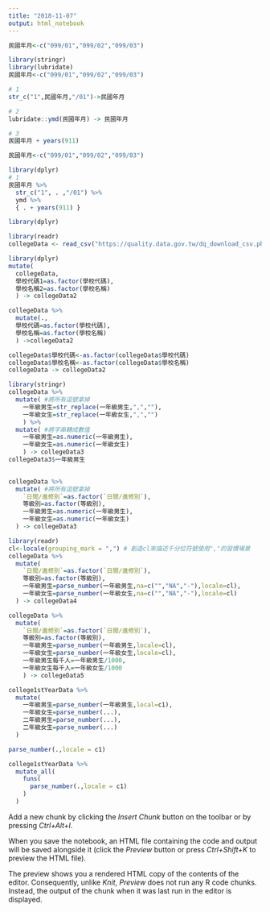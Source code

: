 ```yaml
---
title: "2018-11-07"
output: html_notebook
---
```

```r
民國年月<-c("099/01","099/02","099/03")
```

```r
library(stringr)
library(lubridate)
民國年月<-c("099/01","099/02","099/03")

# 1
str_c("1",民國年月,"/01")->民國年月

# 2
lubridate::ymd(民國年月) -> 民國年月

# 3
民國年月 + years(911)
```
```r
民國年月<-c("099/01","099/02","099/03")

library(dplyr)
# 1
民國年月 %>% 
  str_c("1", . ,"/01") %>%
  ymd %>%
  { . + years(911) }
```

```r
library(dplyr)
```

```r
library(readr)
collegeData <- read_csv("https://quality.data.gov.tw/dq_download_csv.php?nid=6231&md5_url=dda8fca407131483c1d8cbf3d61cf793")
```

```r
library(dplyr)
mutate(
  collegeData,
  學校代碼1=as.factor(學校代碼),
  學校名稱2=as.factor(學校名稱)
  ) -> collegeData2
```

```r
collegeData %>%
  mutate(.,
  學校代碼=as.factor(學校代碼),
  學校名稱=as.factor(學校名稱)
  ) ->collegeData2
```
```r
collegeData$學校代碼<-as.factor(collegeData$學校代碼)
collegeData$學校名稱<-as.factor(collegeData$學校名稱)
collegeData -> collegeData2
```

```r
library(stringr)
collegeData %>%
  mutate( #將所有逗號拿掉
    一年級男生=str_replace(一年級男生,",",""),
    一年級女生=str_replace(一年級女生,",","")
    ) %>%
  mutate( #將字串轉成數值
    一年級男生=as.numeric(一年級男生),
    一年級女生=as.numeric(一年級女生)
    ) -> collegeData3
collegeData3$一年級男生
    
```




```r
collegeData %>% 
  mutate( #將所有逗號拿掉
    `日間∕進修別`=as.factor(`日間∕進修別`),
    等級別=as.factor(等級別),
    一年級男生=as.numeric(一年級男生),
    一年級女生=as.numeric(一年級女生)
  ) -> collegeData3
```

```r
library(readr)
cl<-locale(grouping_mark = ",") # 創造cl來描述千分位符號使用","的習慣場景
collegeData %>% 
  mutate(
    `日間∕進修別`=as.factor(`日間∕進修別`),
    等級別=as.factor(等級別),
    一年級男生=parse_number(一年級男生,na=c("","NA","-"),locale=cl),
    一年級女生=parse_number(一年級女生,na=c("","NA","-"),locale=cl)
  ) -> collegeData4
```

```r
collegeData %>% 
  mutate(
    `日間∕進修別`=as.factor(`日間∕進修別`),
    等級別=as.factor(等級別),
    一年級男生=parse_number(一年級男生,locale=cl),
    一年級女生=parse_number(一年級女生,locale=cl),
    一年級男生每千人=一年級男生/1000,
    一年級女生每千人=一年級女生/1000
    ) -> collegeData5
```

```r
college1stYearData %>%
  mutate(
    一年級男生=parse_number(一年級男生,local=c1),
    一年級女生=parse_number(...),
    二年級男生=parse_number(...),
    二年級女生=parse_number(...)
  )
```

```r
parse_number(.,locale = c1)
```
```r
college1stYearData %>%
  mutate_all(
    funs(
      parse_number(.,locale = c1)
    )
  )
```
















Add a new chunk by clicking the *Insert Chunk* button on the toolbar or by pressing *Ctrl+Alt+I*.

When you save the notebook, an HTML file containing the code and output will be saved alongside it (click the *Preview* button or press *Ctrl+Shift+K* to preview the HTML file).

The preview shows you a rendered HTML copy of the contents of the editor. Consequently, unlike *Knit*, *Preview* does not run any R code chunks. Instead, the output of the chunk when it was last run in the editor is displayed.
